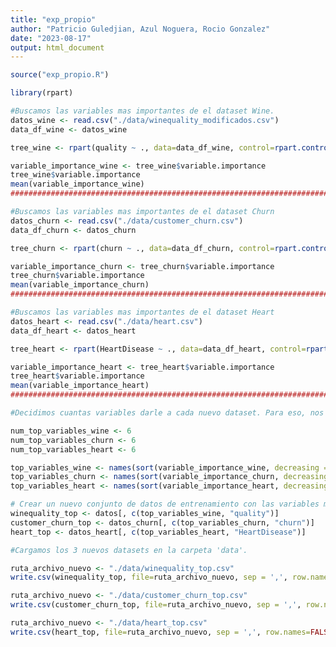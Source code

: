 ```yaml
---
title: "exp_propio"
author: "Patricio Guledjian, Azul Noguera, Rocio Gonzalez"
date: "2023-08-17"
output: html_document
---
```


```r
source("exp_propio.R")
```

```r
library(rpart)

#Buscamos las variables mas importantes de el dataset Wine.
datos_wine <- read.csv("./data/winequality_modificados.csv")
data_df_wine <- datos_wine

tree_wine <- rpart(quality ~ ., data=data_df_wine, control=rpart.control(minsplit=2, minbucket=1, maxdepth=10, cp=0, xval=0))

variable_importance_wine <- tree_wine$variable.importance
tree_wine$variable.importance
mean(variable_importance_wine)
################################################################################

#Buscamos las variables mas importantes de el dataset Churn
datos_churn <- read.csv("./data/customer_churn.csv")
data_df_churn <- datos_churn

tree_churn <- rpart(churn ~ ., data=data_df_churn, control=rpart.control(minsplit=2, minbucket=1, maxdepth=10, cp=0, xval=0))

variable_importance_churn <- tree_churn$variable.importance
tree_churn$variable.importance
mean(variable_importance_churn)
################################################################################

#Buscamos las variables mas importantes de el dataset Heart
datos_heart <- read.csv("./data/heart.csv")
data_df_heart <- datos_heart

tree_heart <- rpart(HeartDisease ~ ., data=data_df_heart, control=rpart.control(minsplit=2, minbucket=1, maxdepth=10, cp=0, xval=0))

variable_importance_heart <- tree_heart$variable.importance
tree_heart$variable.importance
mean(variable_importance_heart)
################################################################################
```

```r
#Decidimos cuantas variables darle a cada nuevo dataset. Para eso, nos quedamos con todas las variables que superen en importancia al promedio.

num_top_variables_wine <- 6
num_top_variables_churn <- 6
num_top_variables_heart <- 6

top_variables_wine <- names(sort(variable_importance_wine, decreasing = TRUE)[1:num_top_variables_wine])
top_variables_churn <- names(sort(variable_importance_churn, decreasing = TRUE)[1:num_top_variables_churn])
top_variables_heart <- names(sort(variable_importance_heart, decreasing = TRUE)[1:num_top_variables_heart])

# Crear un nuevo conjunto de datos de entrenamiento con las variables más importantes y la variable objetivo
winequality_top <- datos[, c(top_variables_wine, "quality")]
customer_churn_top <- datos_churn[, c(top_variables_churn, "churn")]
heart_top <- datos_heart[, c(top_variables_heart, "HeartDisease")]
```

```r
#Cargamos los 3 nuevos datasets en la carpeta 'data'.

ruta_archivo_nuevo <- "./data/winequality_top.csv"
write.csv(winequality_top, file=ruta_archivo_nuevo, sep = ',', row.names=FALSE)

ruta_archivo_nuevo <- "./data/customer_churn_top.csv"
write.csv(customer_churn_top, file=ruta_archivo_nuevo, sep = ',', row.names=FALSE)

ruta_archivo_nuevo <- "./data/heart_top.csv"
write.csv(heart_top, file=ruta_archivo_nuevo, sep = ',', row.names=FALSE)
```
































